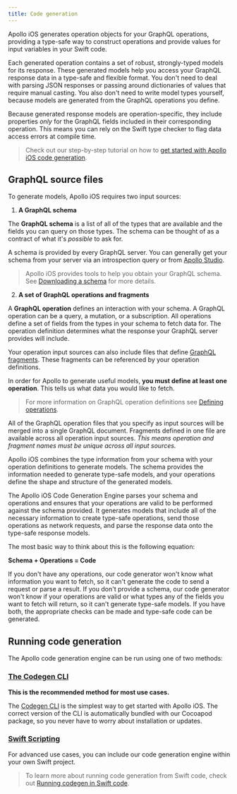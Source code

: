 ```yaml
---
title: Code generation
---
```


Apollo iOS generates operation objects for your GraphQL operations, providing a type-safe way to construct operations and provide values for input variables in your Swift code.

Each generated operation contains a set of robust, strongly-typed models for its response. These generated models help you access your GraphQL response data in a type-safe and flexible format. You don't need to deal with parsing JSON responses or passing around dictionaries of values that require manual casting. You also don't need to write model types yourself, because models are generated from the GraphQL operations you define.

Because generated response models are operation-specific, they include properties _only_ for the GraphQL fields included in their corresponding operation. This means you can rely on the Swift type checker to flag data access errors at compile time.

> Check out our step-by-step tutorial on how to [get started with Apollo iOS code generation](./../tutorial/codegen-getting-started).

## GraphQL source files

To generate models, Apollo iOS requires two input sources:

1. **A GraphQL schema**

The **GraphQL schema** is a list of all of the types that are available and the fields you can query on those types. The schema can be thought of as a contract of what it's _possible_ to ask for.

A schema is provided by every GraphQL server. You can generally get your schema from your server via an introspection query or from [Apollo Studio](https://www.apollographql.com/docs/studio/).

> Apollo iOS provides tools to help you obtain your GraphQL schema. See [Downloading a schema](./downloading-schema/) for more details.

2. **A set of GraphQL operations and fragments**

A **GraphQL operation** defines an interaction with your schema. A GraphQL operation can be a query, a mutation, or a subscription. All operations define a set of fields from the types in your schema to fetch data for. The operation definition determines what the response your GraphQL server provides will include.

Your operation input sources can also include files that define [GraphQL fragments](./../fetching/fragments). These fragments can be referenced by your operation definitions.

In order for Apollo to generate useful models, **you must define at least one operation**. This tells us what data you would like to fetch.

> For more information on GraphQL operation definitions see [Defining operations](../fetching/fetching-data#defining-operations).

All of the GraphQL operation files that you specify as input sources will be merged into a single GraphQL document. Fragments defined in one file are available across all operation input sources. _This means operation and fragment names must be unique across all input sources._

Apollo iOS combines the type information from your schema with your operation definitions to generate models. The schema provides the information needed to generate type-safe models, and your operations define the shape and structure of the generated models.

The Apollo iOS Code Generation Engine parses your schema and operations and ensures that your operations are valid to be performed against the schema provided. It generates models that include all of the necessary information to create type-safe operations, send those operations as network requests, and parse the response data onto the type-safe response models.

The most basic way to think about this is the following equation:

**Schema + Operations = Code**

If you don't have any operations, our code generator won't know what information you want to fetch, so it can't generate the code to send a request or parse a result. If you don't provide a schema, our code generator won't know if your operations are valid or what types any of the fields you want to fetch will return, so it can't generate type-safe models. If you have both, the appropriate checks can be made and type-safe code can be generated.

## Running code generation

The Apollo code generation engine can be run using one of two methods:

### [The Codegen CLI](./codegen-cli)

**This is the recommended method for most use cases.**

The [Codegen CLI](./codegen-cli) is the simplest way to get started with Apollo iOS. The correct version of the CLI is automatically bundled with our Cocoapod package, so you never have to worry about installation or updates.

### [Swift Scripting](./run-codegen-in-swift-code)

For advanced use cases, you can include our code generation engine within your own Swift project.

> To learn more about running code generation from Swift code, check out [Running codegen in Swift code](./run-codegen-in-swift-code).
